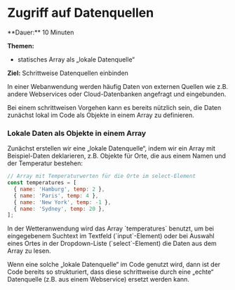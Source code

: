
# Zugriff auf Datenquellen

<Callout>
  **Dauer:** 10 Minuten

  **Themen:**
  - statisches Array als „lokale Datenquelle“

  **Ziel:** Schrittweise Datenquellen einbinden
</Callout>

In einer Webanwendung werden häufig Daten von externen Quellen
wie z.B. andere Webservices oder Cloud-Datenbanken angefragt und
eingebunden. 

Bei einem schrittweisen Vorgehen kann es bereits
nützlich sein, die Daten zunächst lokal im Code als 
Objekte in einem Array zu definieren.

### Lokale Daten als Objekte in einem Array

Zunächst erstellen wir eine „lokale Datenquelle“, indem
wir ein Array mit Beispiel-Daten deklarieren, z.B. Objekte 
für Orte, die aus einem Namen und der Temperatur bestehen:

```javascript
// Array mit Temperaturwerten für die Orte im select-Element
const temperatures = [
  { name: 'Hamburg', temp: 2 },
  { name: 'Paris', temp: 4 },
  { name: 'New York', temp: -1 },
  { name: 'Sydney', temp: 20 },
];
```

<Callout type="info" emoji="👨🏻‍💻">
In der Wetteranwendung wird das Array `temperatures` benutzt,
um bei eingegebenem Suchtext im Textfeld (`input`-Element) oder bei 
Auswahl eines Ortes in der Dropdown-Liste (`select`-Element) die Daten 
aus dem Array zu lesen.
</Callout>

Wenn eine solche „lokale Datenquelle“ im Code genutzt wird, dann
ist der Code bereits so strukturiert, dass  diese schrittweise 
durch eine „echte“ Datenquelle (z.B. aus einem Webservice) ersetzt werden kann.

